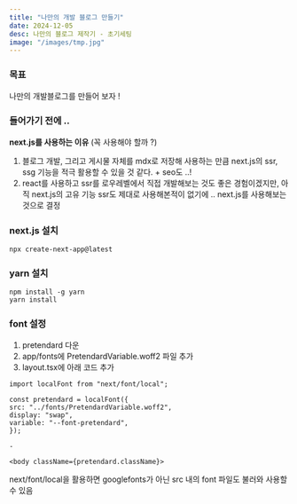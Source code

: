 ```yaml
---
title: "나만의 개발 블로그 만들기"
date: 2024-12-05
desc: 나만의 블로그 제작기 - 초기세팅
image: "/images/tmp.jpg"
---
```


### 목표

나만의 개발블로그를 만들어 보자 !

### 들어가기 전에 ..

**next.js를 사용하는 이유** (꼭 사용해야 할까 ?)<br/>

1. 블로그 개발, 그리고 게시물 자체를 mdx로 저장해 사용하는 만큼 next.js의 ssr, ssg 기능을 적극 활용할 수 있을 것 같다. + seo도 ..! <br/>
2. react를 사용하고 ssr를 로우레벨에서 직접 개발해보는 것도 좋은 경험이겠지만, 아직 next.js의 고유 기능 ssr도 제대로 사용해본적이 없기에 .. next.js를 사용해보는 것으로 결정

### next.js 설치

```
npx create-next-app@latest
```

### yarn 설치

```
npm install -g yarn
yarn install
```

### font 설정

1. pretendard 다운
2. app/fonts에 PretendardVariable.woff2 파일 추가
3. layout.tsx에 아래 코드 추가

```
import localFont from "next/font/local";

const pretendard = localFont({
src: "../fonts/PretendardVariable.woff2",
display: "swap",
variable: "--font-pretendard",
});

-

<body className={pretendard.className}>
```

next/font/local을 활용하면 googlefonts가 아닌 src 내의 font 파일도 불러와 사용할 수 있음
